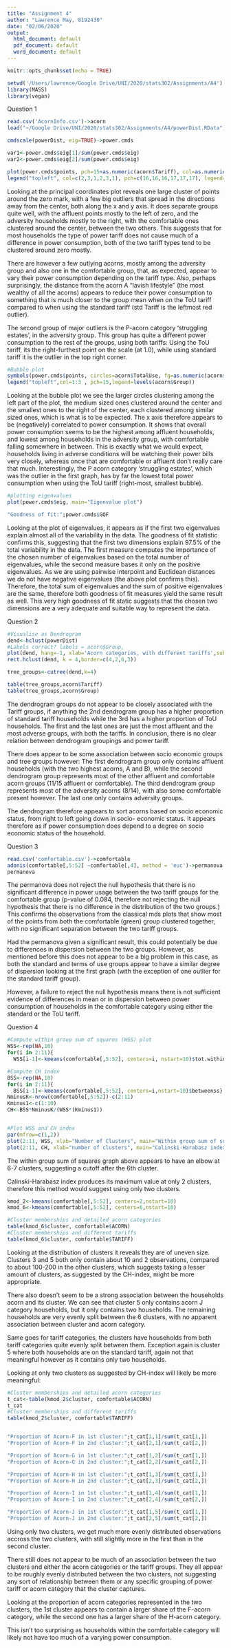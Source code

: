 ```yaml
---
title: "Assignment 4"
author: "Lawrence May, 8192430"
date: "02/06/2020"
output:
  html_document: default
  pdf_document: default
  word_document: default
---
```


```r
knitr::opts_chunk$set(echo = TRUE)
```

```r
setwd('/Users/lawrence/Google Drive/UNI/2020/stats302/Assignments/A4')
library(MASS)
library(vegan)
```

Question 1

```r
read.csv('AcornInfo.csv')->acorn
load("~/Google Drive/UNI/2020/stats302/Assignments/A4/powerDist.RData")

cmdscale(powerDist, eig=TRUE)->power.cmds 

var1<-power.cmds$eig[1]/sum(power.cmds$eig)
var2<-power.cmds$eig[2]/sum(power.cmds$eig)

plot(power.cmds$points, pch=15+as.numeric(acorn$Tariff), col=as.numeric(acorn$Group), xlab=paste(round(var1*100),"% of total variability"), ylab=paste(round(var2*100),"% of total variability"), main="Classic MDS of power consumption and tariff categories")
legend("topleft", col=c(2,3,1,2,3,1), pch=c(16,16,16,17,17,17), legend=c("Affluent Std Tariff", "Comfortable Std Tariff","Adversity Std Tariff","Affluent ToU Tariff", "Comfortable ToU Tariff","Adversity ToU Tariff"))
```

Looking at the principal coordinates plot reveals one large cluster of points around the zero mark, with a few big outliers that spread in the directions away from the center, both along the x and y axis. It does separate groups quite well, with the affluent points mostly to the left of zero, and the adversity households mostly to the right, with the comfortable ones clustered around the center, between the two others. This suggests that for most households the type of power tariff does not cause much of a difference in power consumption, both of the two tariff types tend to be clustered around zero mostly. 

There are however a few outlying acorns, mostly among the adversity group and also one in the comfortable group, that, as expected, appear to vary their power consumption depending on the tariff type. Also, perhaps surprisingly, the distance from the acorn A "lavish lifestyle" (the most wealthy of all the acorns) appears to reduce their power consumption to something that is much closer to the group mean when on the ToU tariff compared to when using the standard tariff (std Tariff is the leftmost red outlier).

The second group of major outliers is the P-acorn category 'struggling estates', in the adversity group. This group has quite a different power consumption to the rest of the groups, using both tariffs: Using the ToU tariff, its the right-furthest point on the scale (at 1.0), while using standard tariff it is the outlier in the top right corner. 



```r
#Bubble plot
symbols(power.cmds$points, circles=acorn$TotalUse, fg=as.numeric(acorn$Group), xlab="", ylab="", main="Circle area proportional to total power use")
legend("topleft",col=1:3 , pch=15,legend=levels(acorn$Group))
```

Looking at the bubble plot we see the larger circles clustering among the left part of the plot, the medium sized ones clustered around the center and the smallest ones to the right of the center, each clustered among similar sized ones, which is what is to be expected. The x axis therefore appears to be (negatively) correlated to power consumption. 
It shows that overall power consumption seems to be the highest among affluent households, and lowest among households in the adversity group, with comfortable falling somewhere in between. This is exactly what we would expect, households living in adverse conditions will be watching their power bills very closely, whereas once that are comfortable or affluent don't really care that much.
Interestingly, the P acorn category 'struggling estates', which was the outlier in the first graph, has by far the lowest total power consumption when using the ToU tariff (right-most, smallest bubble).



```r
#plotting eigenvalues
plot(power.cmds$eig, main="Eigenvalue plot")

"Goodness of fit:";power.cmds$GOF

```

Looking at the plot of eigenvalues, it appears as if the first two eigenvalues explain almost all of the variability in the data. The goodness of fit statistic confirms this, suggesting that the first two dimensions explain 97.5% of the total variability in the data. The first measure computes the importance of the chosen number of eigenvalues based on the total number of eigenvalues, while the second measure bases it only on the positive eigenvalues. 
As we are using pairwise interpoint and Euclidean distances we do not have negative eigenvalues (the above plot confirms this). Therefore, the total sum of eigenvalues and the sum of positive eigenvalues are the same, therefore both goodness of fit measures yield the same result as well. 
This very high goodness of fit static suggests that the chosen two dimensions are a very adequate and suitable way to represent the data.







Question 2

```r
#Visualise as Dendrogram
dend<-hclust(powerDist)
#Labels correct? labels = acorn$Group,
plot(dend, hang=-1, xlab='Acorn categories, with different tariffs',sub='',main="Complete linkage dendrogram on electricity usage of different acorns and tariffs")
rect.hclust(dend, k = 4,border=c(4,2,6,3))

tree_groups<-cutree(dend,k=4)

table(tree_groups,acorn$Tariff)
table(tree_groups,acorn$Group)
```

The dendrogram groups do not appear to be closely associated with the Tariff groups, if anything the 2nd dendrogram group has a higher proportion of standard tariff households while the 3rd has a higher proportion of ToU households. The first and the last ones are just the most affluent and the most adverse groups, with both the tariffs. In conclusion, there is no clear relation between dendrogram groupings and power tariff.

There does appear to be some association between socio economic groups and tree groups however: 
The first dendrogram group only contains affluent households (with the two highest acorns, A and B), while the second dendrogram group represents most of the other affluent and comfortable acorn groups (11/15 affluent or comfortable). The third dendrogram group represents most of the adversity acorns (8/14), with also some comfortable present however. The last one only contains adversity groups. 

The dendrogram therefore appears to sort acorns based on socio economic status, from right to left going down in socio- economic status. It appears therefore as if power consumption does depend to a degree on socio economic status of the household. 




Question 3

```r
read.csv('comfortable.csv')->comfortable
adonis(comfortable[,5:52] ~comfortable[,4], method = 'euc')->permanova  #uses distances
permanova
```

The permanova does not reject the null hypothesis that there is no significant difference in power usage between the two tariff groups for the comfortable group (p-value of 0.084, therefore not rejecting the null hypothesis that there is no difference in the distribution of the two groups.) This confirms the observations from the classical mds plots that show most of the points from both the comfortable (green) group clustered together, with no significant separation between the two tariff groups.

Had the permanova given a significant result, this could potentially be due to differences in dispersion between the two groups. However, as mentioned before this does not appear to be a big problem in this case, as both the standard and terms of use groups appear to have a similar degree of dispersion looking at the first graph (with the exception of one outlier for the standard tariff group).

However, a failure to reject the null hypothesis means there is not sufficient evidence of differences in mean or in dispersion between power consumption of households in the comfortable category using either the standard or the ToU tariff.


Question 4
```r
#Compute within group sum of squares (WSS) plot
WSS<-rep(NA,10)
for(i in 2:11){
  WSS[i-1]<-kmeans(comfortable[,5:52], centers=i, nstart=10)$tot.withinss}

#Compute CH index
BSS<-rep(NA,10)
for(i in 2:11){
  BSS[i-1]<-kmeans(comfortable[,5:52], centers=i,nstart=10)$betweenss}
NminusK<-nrow(comfortable[,5:52])-c(2:11)
Kminus1<-c(1:10)
CH<-BSS*NminusK/(WSS*(Kminus1))


#Plot WSS and CH index
par(mfrow=c(1,2))
plot(2:11, WSS, xlab="Number of Clusters", main="Within group sum of squares")
plot(2:11, CH, xlab="number of clusters", main="Calinski-Harabasz index")

```

The within group sum of squares graph above appears to have an elbow at 6-7 clusters, suggesting a cutoff after the 6th cluster.

Calinski-Harabasz index produces its maximum value at only 2 clusters, therefore this method would suggest using only two clusters.

```r

kmod_2<-kmeans(comfortable[,5:52], centers=2,nstart=10)
kmod_6<-kmeans(comfortable[,5:52], centers=6,nstart=10)

#Cluster memberships and detailed acorn categories
table(kmod_6$cluster, comfortable$ACORN)
#Cluster memberships and different tariffs
table(kmod_6$cluster, comfortable$TARIFF)
```

Looking at the distribution of clusters it reveals they are of uneven size. Clusters 3 and 5 both only contain about 10 and 2 observations, compared to about 100-200 in the other clusters, which suggests taking a lesser amount of clusters, as suggested by the CH-index, might be more appropriate.

There also doesn't seem to be a strong association between the households acorn and its cluster. We can see that cluster 5 only contains acorn J category households, but it only contains two households. The remaining households are very evenly split between the 6 clusters, with no apparent association between cluster and acorn category.

Same goes for tariff categories, the clusters have households from both tariff categories quite evenly split between them. Exception again is cluster 5 where both households are on the standard tariff, again not that meaningful however as it contains only two households.

Looking at only two clusters as suggested by CH-index will likely be more meaningful:

```r
#Cluster memberships and detailed acorn categories
t_cat<-table(kmod_2$cluster, comfortable$ACORN)
t_cat
#Cluster memberships and different tariffs
table(kmod_2$cluster, comfortable$TARIFF)


"Proportion of Acorn-F in 1st cluster:";t_cat[1,1]/sum(t_cat[1,])
"Proportion of Acorn-F in 2nd cluster:";t_cat[2,1]/sum(t_cat[2,])

"Proportion of Acorn-G in 1st cluster:";t_cat[1,2]/sum(t_cat[1,])
"Proportion of Acorn-G in 2nd cluster:";t_cat[2,2]/sum(t_cat[2,])

"Proportion of Acorn-H in 1st cluster:";t_cat[1,3]/sum(t_cat[1,])
"Proportion of Acorn-H in 2nd cluster:";t_cat[2,3]/sum(t_cat[2,])

"Proportion of Acorn-I in 1st cluster:";t_cat[1,4]/sum(t_cat[1,])
"Proportion of Acorn-I in 2nd cluster:";t_cat[2,4]/sum(t_cat[2,])

"Proportion of Acorn-J in 1st cluster:";t_cat[1,5]/sum(t_cat[1,])
"Proportion of Acorn-J in 2nd cluster:";t_cat[2,5]/sum(t_cat[2,])
```

Using only two clusters, we get much more evenly distributed observations accross the two clusters, with still slightly more in the first than in the second cluster.

There still does not appear to be much of an association between the two clusters and either the acorn categories or the tariff groups. They all appear to be roughly evenly distributed between the two clusters, not suggesting any sort of relationship between them or any specific grouping of power tariff or acorn category that the cluster captures.

Looking at the proportion of acorn categories represented in the two clusters, the 1st cluster appears to contain a larger share of the F-acorn category, while the second one has a larger share of the H-acorn category.

This isn't too surprising as households within the comfortable category will likely not have too much of a varying power consumption. 

